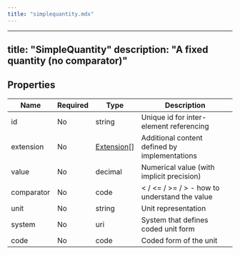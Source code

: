 ```yaml
---
title: "simplequantity.mdx"
---
```


---
title: "SimpleQuantity"
description: "A fixed quantity (no comparator)"
---

## Properties

| Name       | Required | Type                                                  | Description                                               |
| ---------- | -------- | ----------------------------------------------------- | --------------------------------------------------------- |
| id         | No       | string                                                | Unique id for inter-element referencing                   |
| extension  | No       | [Extension](/medical-api/fhir/data-types/extension)[] | Additional content defined by implementations             |
| value      | No       | decimal                                               | Numerical value (with implicit precision)                 |
| comparator | No       | code                                                  | &lt; / &lt;= / &gt;= / &gt; - how to understand the value |
| unit       | No       | string                                                | Unit representation                                       |
| system     | No       | uri                                                   | System that defines coded unit form                       |
| code       | No       | code                                                  | Coded form of the unit                                    |
